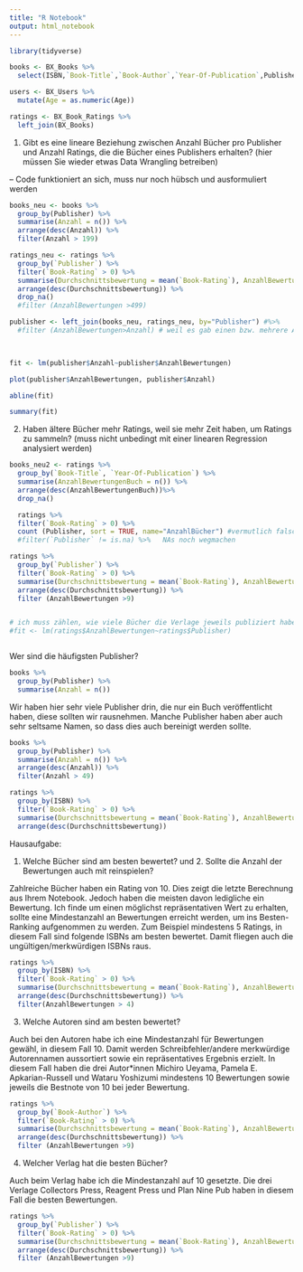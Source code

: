 ```yaml
---
title: "R Notebook"
output: html_notebook
---
```


```r
library(tidyverse)
```

```r
books <- BX_Books %>%
  select(ISBN,`Book-Title`,`Book-Author`,`Year-Of-Publication`,Publisher)
```


```r
users <- BX_Users %>%
  mutate(Age = as.numeric(Age))
```

```r
ratings <- BX_Book_Ratings %>%
  left_join(BX_Books)
```
1. Gibt es eine lineare Beziehung zwischen Anzahl Bücher pro Publisher und Anzahl Ratings, die die Bücher eines Publishers erhalten? (hier müssen Sie wieder etwas Data Wrangling betreiben)

-- Code funktioniert an sich, muss nur noch hübsch und ausformuliert werden 


```r
books_neu <- books %>%
  group_by(Publisher) %>%
  summarise(Anzahl = n()) %>%
  arrange(desc(Anzahl)) %>%
  filter(Anzahl > 199)

ratings_neu <- ratings %>%
  group_by(`Publisher`) %>%
  filter(`Book-Rating` > 0) %>%
  summarise(Durchschnittsbewertung = mean(`Book-Rating`), AnzahlBewertungen = n() ) %>%
  arrange(desc(Durchschnittsbewertung)) %>% 
  drop_na()
  #filter (AnzahlBewertungen >499)

publisher <- left_join(books_neu, ratings_neu, by="Publisher") #%>%
  #filter (AnzahlBewertungen>Anzahl) # weil es gab einen bzw. mehrere Ausreiser mit mehr Büchern als Bewertungen.. vermutlich viele Bücher ohne Bewertungen. So würden nur Verlage angezeigt, die mind so viele Bewertungen wie Bücher haben. macht R Wert besser aber keine Ahnung ob richitg . Vielleicht als Alternative einfügen

  

fit <- lm(publisher$Anzahl~publisher$AnzahlBewertungen)

plot(publisher$AnzahlBewertungen, publisher$Anzahl)

abline(fit)

summary(fit)


```

2. Haben ältere Bücher mehr Ratings, weil sie mehr Zeit haben, um Ratings zu sammeln? (muss nicht unbedingt mit einer linearen Regression analysiert werden)


```r
books_neu2 <- ratings %>%
  group_by(`Book-Title`, `Year-Of-Publication`) %>%
  summarise(AnzahlBewertungenBuch = n()) %>%
  arrange(desc(AnzahlBewertungenBuch))%>%
  drop_na()
```
  


```r
  ratings %>%
  filter(`Book-Rating` > 0) %>%
  count (Publisher, sort = TRUE, name="AnzahlBücher") #vermutlich falsch weil Bewertungen pro Verlag gezählt werden 
  #filter(`Publisher` != is.na) %>%   NAs noch wegmachen
```

```r

ratings %>%
  group_by(`Publisher`) %>%
  filter(`Book-Rating` > 0) %>%
  summarise(Durchschnittsbewertung = mean(`Book-Rating`), AnzahlBewertungen = n() ) %>%
  arrange(desc(Durchschnittsbewertung)) %>% 
  filter (AnzahlBewertungen >9)


# ich muss zählen, wie viele Bücher die Verlage jeweils publiziert haben 
#fit <- lm(ratings$AnzahlBewertungen~ratings$Publisher)
```


```r

```










Wer sind die häufigsten Publisher?

```r
books %>%
  group_by(Publisher) %>%
  summarise(Anzahl = n()) 
```
Wir haben hier sehr viele Publisher drin, die nur ein Buch veröffentlicht haben, diese sollten wir rausnehmen. Manche Publisher haben aber auch sehr seltsame Namen, so dass dies auch bereinigt werden sollte.

```r
books %>%
  group_by(Publisher) %>%
  summarise(Anzahl = n()) %>%
  arrange(desc(Anzahl)) %>%
  filter(Anzahl > 49)
```
```r
ratings %>%
  group_by(ISBN) %>%
  filter(`Book-Rating` > 0) %>%
  summarise(Durchschnittsbewertung = mean(`Book-Rating`), AnzahlBewertungen = n()) %>%
  arrange(desc(Durchschnittsbewertung))
```

Hausaufgabe: 

1. Welche Bücher sind am besten bewertet? und 2. Sollte die Anzahl der Bewertungen auch mit reinspielen? 

Zahlreiche Bücher haben ein Rating von 10. Dies zeigt die letzte Berechnung aus Ihrem Notebook. Jedoch haben die meisten davon ledigliche ein Bewertung. Ich finde um einen möglichst repräsentativen Wert zu erhalten, sollte eine Mindestanzahl an Bewertungen erreicht werden, um ins Besten-Ranking aufgenommen zu werden. Zum Beispiel mindestens 5 Ratings, in diesem Fall sind folgende ISBNs am besten bewertet. Damit fliegen auch die ungültigen/merkwürdigen ISBNs raus. 

```r
ratings %>%
  group_by(ISBN) %>%
  filter(`Book-Rating` > 0) %>%
  summarise(Durchschnittsbewertung = mean(`Book-Rating`), AnzahlBewertungen = n()) %>%
  arrange(desc(Durchschnittsbewertung)) %>%
  filter(AnzahlBewertungen > 4)
```
3. Welche Autoren sind am besten bewertet?

Auch bei den Autoren habe ich eine Mindestanzahl für Bewertungen gewähl, in diesem Fall 10. Damit werden Schreibfehler/andere merkwürdige Autorennamen aussortiert sowie ein repräsentatives Ergebnis erzielt. In diesem Fall haben die drei Autor*innen Michiro Ueyama, Pamela E. Apkarian-Russell und Wataru Yoshizumi mindestens 10 Bewertungen sowie jeweils die Bestnote von 10 bei jeder Bewertung. 

```r
ratings %>%
  group_by(`Book-Author`) %>%
  filter(`Book-Rating` > 0) %>%
  summarise(Durchschnittsbewertung = mean(`Book-Rating`), AnzahlBewertungen = n()) %>%
  arrange(desc(Durchschnittsbewertung)) %>% 
  filter (AnzahlBewertungen >9)
```

4. Welcher Verlag hat die besten Bücher?

Auch beim Verlag habe ich die Mindestanzahl auf 10 gesetzte. Die drei Verlage Collectors Press, Reagent Press	und Plan Nine Pub haben in diesem Fall die besten Bewertungen. 

```r
ratings %>%
  group_by(`Publisher`) %>%
  filter(`Book-Rating` > 0) %>%
  summarise(Durchschnittsbewertung = mean(`Book-Rating`), AnzahlBewertungen = n()) %>%
  arrange(desc(Durchschnittsbewertung)) %>% 
  filter (AnzahlBewertungen >9)
```
